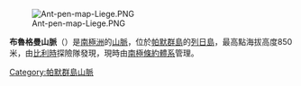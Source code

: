 [[Image:Ant-pen-map-Liege.PNG|thumb]]

{{Coord|64|2|S|61|55|W|source:GNIS|display=title}}

'''布魯格曼山脈'''（{{lang-de|Brugmann Mountains}}）是[[南極洲|南極洲]]的[[山脈|山脈]]，位於[[帕默群島|帕默群島]]的[[列日島|列日島]]，最高點海拔高度850米，由[[比利時|比利時]]探險隊發現，現時由[[南極條約體系|南極條約體系]]管理。

{{DEFAULTSORT:Brugmann Mountains}}
[[Category:帕默群島山脈|Category:帕默群島山脈]]


{{PalmerArchipelago-geo-stub}}
